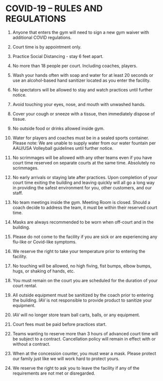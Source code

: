 # COVID-19 – RULES AND REGULATIONS   

1.    Anyone that enters the gym will need to sign a new gym waiver with additional COVID regulations. 


2.    Court time is by appointment only.  


3.    Practice Social Distancing - stay 6 feet apart. 


4.    No more than 18 people per court. Including coaches, players. 


5.    Wash your hands often with soap and water for at least 20 seconds or use an alcohol-based hand sanitizer located as you enter the facility. 


6.    No spectators will be allowed to stay and watch practices until further notice. 


7.    Avoid touching your eyes, nose, and mouth with unwashed hands. 


10. Cover your cough or sneeze with a tissue, then immediately dispose of tissue.  


11. No outside food or drinks allowed inside gym. 


12. Water for players and coaches must be in a sealed sports container. Please note:  We are unable to supply water from our water fountain per AAU/USA Volleyball guidelines until further notice. 


11. No scrimmages will be allowed with any other teams even if you have court time reserved on separate courts at the same time.  Absolutely no scrimmages. 


12. No early arrivals or staying late after practices. Upon completion of your court time exiting the building and leaving quickly will all go a long way in providing the safest environment for you, other customers, and our staff. 


13. No team meetings inside the gym. Meeting Room is closed. Should a coach decide to address the team, it must be within their reserved court time. 


14. Masks are always recommended to be worn when off-court and in the building. 


15. Please do not come to the facility if you are sick or are experiencing any flu-like or Covid-like symptoms.  


16. We reserve the right to take your temperature prior to entering the facility. 


17. No touching will be allowed, no high fiving, fist bumps, elbow bumps, hugs, or shaking of hands, etc.  


18. You must remain on the court you are scheduled for the duration of your court rental.  


19. All outside equipment must be sanitized by the coach prior to entering the building. IAV is not responsible to provide product to sanitize your equipment. 


20. IAV will no longer store team ball carts, balls, or any equipment.   


21. Court fees must be paid before practices start. 


24. Teams wanting to reserve more than 3 hours of advanced court time will be subject to a contract.  Cancellation policy will remain in effect with or without a contract. 


23. When at the concession counter, you must wear a mask.  Please protect our family just like we will work hard to protect yours. 


24. We reserve the right to ask you to leave the facility if any of the requirements are not met or disregarded. 

  